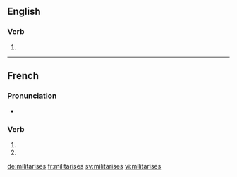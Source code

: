 {{also|militarisés}}
==English==

===Verb===
{{head|en|verb form}}

# {{en-third-person singular of|militarise}}

----

==French==

===Pronunciation===
* {{homophones|lang=fr|militarise|militarisent}}

===Verb===
{{fr-verb-form}}

# {{inflection of|militariser||2|s|pres|indc|lang=fr}}
# {{inflection of|militariser||2|s|pres|subj|lang=fr}}

[[de:militarises]]
[[fr:militarises]]
[[sv:militarises]]
[[vi:militarises]]